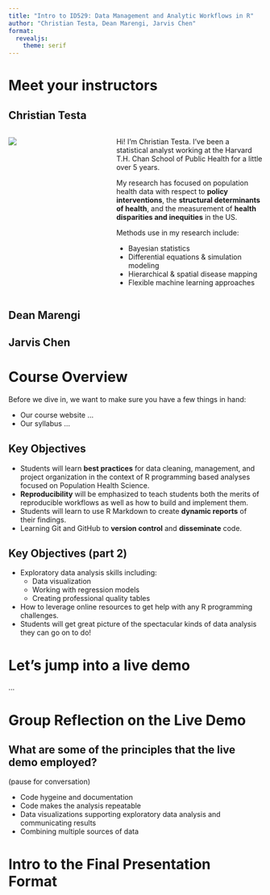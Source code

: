 ```yaml
---
title: "Intro to ID529: Data Management and Analytic Workflows in R"
author: "Christian Testa, Dean Marengi, Jarvis Chen"
format: 
  revealjs:
    theme: serif
---
```


# Meet your instructors

## Christian Testa {.smaller}

:::: {.columns}
::: {.column width="40%"}
![](christian_profile.jpeg)
:::

::: {.column width="60%"}
Hi!  I'm Christian Testa.  I've been a statistical analyst working at the
Harvard T.H. Chan School of Public Health for a little over 5 years.

My research has focused on population health data with respect to **policy interventions**, the **structural determinants of
health**, and the measurement of **health disparities and inequities** in the US.


Methods use in my research include: 

  * Bayesian statistics
  * Differential equations & simulation modeling
  * Hierarchical & spatial disease mapping
  * Flexible machine learning approaches
:::
::::

## Dean Marengi

## Jarvis Chen


# Course Overview 

Before we dive in, we want to make sure you have a few things in hand: 

  * Our course website ... 
  * Our syllabus ... 
  
## Key Objectives 

:::{.incremental .smaller}
  *	Students will learn **best practices** for data cleaning, management, and project organization in the context of R programming based analyses focused on Population Health Science.
  *	**Reproducibility** will be emphasized to teach students both the merits of reproducible workflows as well as how to build and implement them.
  *	Students will learn to use R Markdown to create **dynamic reports** of their findings.
  *	Learning Git and GitHub to **version control** and **disseminate** code.
:::

## Key Objectives (part 2)

:::{.incremental .smaller}
  *	Exploratory data analysis skills including:
    * Data visualization
    * Working with regression models
    * Creating professional quality tables
  *	How to leverage online resources to get help with any R programming challenges.
  *	Students will get great picture of the spectacular kinds of data analysis they can go on to do!
:::


# Let's jump into a live demo 

... 

# Group Reflection on the Live Demo 

## What are some of the principles that the live demo employed? 

<span style="color='#7f8c8d;">(pause for conversation)</span>

:::{.incremental}
  * Code hygeine and documentation
  * Code makes the analysis repeatable 
  * Data visualizations supporting exploratory data analysis and communicating results
  * Combining multiple sources of data
:::


# Intro to the Final Presentation Format

